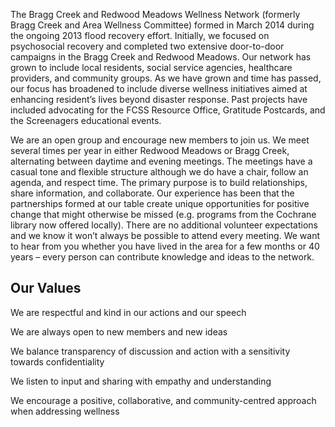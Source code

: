 
<SEO title="Home" />
<Banner />

The Bragg Creek and Redwood Meadows Wellness Network (formerly Bragg Creek and Area Wellness Committee) formed in March 2014 during the ongoing 2013 flood recovery effort. Initially, we focused on psychosocial recovery and completed two extensive door-to-door campaigns in the Bragg Creek and Redwood Meadows. Our network has grown to include local residents, social service agencies, healthcare providers, and community groups. As we have grown and time has passed, our focus has broadened to include diverse wellness initiatives aimed at enhancing resident’s lives beyond disaster response. Past projects have included advocating for the FCSS Resource Office, Gratitude Postcards, and the Screenagers educational events.

We are an open group and encourage new members to join us. We meet several times per year in either Redwood Meadows or Bragg Creek, alternating between daytime and evening meetings. The meetings have a casual tone and flexible structure although we do have a chair, follow an agenda, and respect time. The primary purpose is to build relationships, share information, and collaborate. Our experience has been that the partnerships formed at our table create unique opportunities for positive change that might otherwise be missed (e.g. programs from the Cochrane library now offered locally). There are no additional volunteer expectations and we know it won’t always be possible to attend every meeting. We want to hear from you whether you have lived in the area for a few months or 40 years – every person can contribute knowledge and ideas to the network.

## Our Values

We are respectful and kind in our actions and our speech

We are always open to new members and new ideas

We balance transparency of discussion and action with a sensitivity towards confidentiality

We listen to input and sharing with empathy and understanding

We encourage a positive, collaborative, and community-centred approach when addressing wellness
